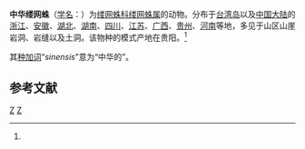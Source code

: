 {{Speciesbox
| genus = Psechrus
| species = sinensis
| authority = Berland et Berland, 1914<ref name='id14156'>{{cite web| url =http://www.bioinfo.cn/db05/BjdwSpecies.php?action=view&id=14156| title =中华缕网蛛| work =《中国动物物种编目数据库》| publisher =中国科学院微生物研究所| author =中国科学院动物研究所| accessdate =2009-04-28| deadurl =yes| archiveurl =https://web.archive.org/web/20160305002452/http://www.bioinfo.cn/db05/BjdwSpecies.php?action=view&id=14156| archivedate =2016-03-05}}</ref>
}}

'''中华缕网蛛'''（[[学名|学名]]：{{lang|la|''Psechrus sinensis''}}）为[[缕网蛛科|缕网蛛科]][[缕网蛛属|缕网蛛属]]的动物。分布于[[台湾岛|台湾岛]]以及[[中国大陆|中国大陆]]的[[浙江|浙江]]、[[安徽|安徽]]、[[湖北|湖北]]、[[湖南|湖南]]、[[四川|四川]]、[[江苏|江苏]]、[[广西|广西]]、[[贵州|贵州]]、[[河南|河南]]等地，多见于山区山崖岩洞、岩缝以及土洞。该物种的模式产地在贵阳。<ref name='id14156'/>

其[[种加词|种加词]]“''sinensis''”意为“中华的”。

== 参考文献 ==
{{reflist}}

{{taxonbar}}

[[Category:缕网蛛属|Z]]
[[Category:1914年描述的动物|Z]]


{{蜘蛛小作品}}